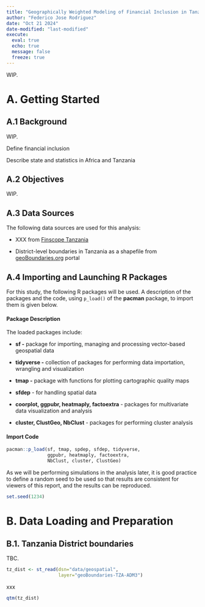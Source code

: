 ```yaml
---
title: "Geographically Weighted Modeling of Financial Inclusion in Tanzania"
author: "Federico Jose Rodriguez"
date: "Oct 21 2024"
date-modified: "last-modified"
execute: 
  eval: true
  echo: true
  message: false
  freeze: true
---
```


WIP.

# A. Getting Started

## A.1 Background

WIP.

Define financial inclusion

Describe state and statistics in Africa and Tanzania

## A.2 Objectives

WIP.

## A.3 Data Sources

The following data sources are used for this analysis:

-   XXX from [Finscope Tanzania](https://www.fsdt.or.tz/finscope/)

-   District-level boundaries in Tanzania as a shapefile from [geoBoundaries.org](https://www.geoboundaries.org/) portal

## A.4 Importing and Launching R Packages

For this study, the following R packages will be used. A description of the packages and the code, using `p_load()` of the **pacman** package, to import them is given below.

::: panel-tabset
#### Package Description

The loaded packages include:

-   **sf -** package for importing, managing and processing vector-based geospatial data

-   **tidyverse -** collection of packages for performing data importation, wrangling and visualization

-   **tmap -** package with functions for plotting cartographic quality maps

-   **sfdep** - for handling spatial data

-   **coorplot, ggpubr, heatmaply, factoextra** - packages for multivariate data visualization and analysis

-   **cluster, ClustGeo, NbClust** - packages for performing cluster analysis

#### Import Code

```r
pacman::p_load(sf, tmap, spdep, sfdep, tidyverse,
               ggpubr, heatmaply, factoextra,
               NbClust, cluster, ClustGeo)
```
:::

As we will be performing simulations in the analysis later, it is good practice to define a random seed to be used so that results are consistent for viewers of this report, and the results can be reproduced.

```r
set.seed(1234)
```

# B. Data Loading and Preparation

## B.1. Tanzania District boundaries

TBC.

```r
tz_dist <- st_read(dsn="data/geospatial", 
                   layer="geoBoundaries-TZA-ADM3")
```

xxx

```r
qtm(tz_dist)
```
